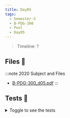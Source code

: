 ```yaml
---
title: Day05
tags:
  - Semester-3
  - B-PDG-300
  - Pool
  - Day05
---
```

> Timeline: ?


## Files 📂

:::note 2020 Subject and Files
- [B-PDG-300_d05.pdf](https://github.com/Studio-17/Epitech-Subjects/raw/main/Semester-3/B-PDG-300/Pool/Day05/B-PDG-300_d05.pdf)
:::

## Tests 🤖
<details>
  <summary>Toggle to see the tests</summary>
  <div>
Yo
  </div>
</details>

